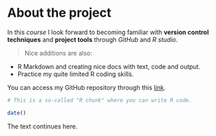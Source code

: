 
# About the project


In this *course* I look forward to becoming familiar with **version control techniques** and **project tools** through *GitHub* and *R studio*. 

> Nice additions are also:

* R Markdown and creating nice docs with text, code and output.
* Practice my quite limited R coding skills. 



You can access my GitHub repository through this [link](https://github.com/inkera/IODS-project).



```r
# This is a so-called "R chunk" where you can write R code.

date()

```

The text continues here.

